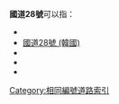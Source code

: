 '''國道28號'''可以指：
* {{Link-ja|國道28號 (日本)|国道28号}}
* [[國道28號_(韓國)|國道28號 (韓國)]]
* {{Link-fr|國道28號 (法國)|Route nationale 28 (France)}}
* {{Link-en|國道28號 (印度)|National Highway 28 (India)}}
* {{Link-en|国道28号 (美国)|U.S. Route 28}}

{{Roadindex}}
[[Category:相同編號道路索引|Category:相同編號道路索引]]